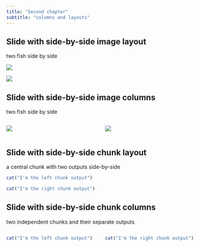 ```yaml
---
title: "Second chapter"
subtitle: "columns and layouts"
---
```


## Slide with side-by-side image layout

two fish side by side

::: {layout-ncol=2}
![](img/logo_2.png)

![](img/logo_2.png)
:::

## Slide with side-by-side image columns

two fish side by side

:::: {.columns}

::: {.column width="50%"}
![](img/logo_2.png)
:::

::: {.column width="50%"}
![](img/logo_2.png)
:::

::::

## Slide with side-by-side chunk layout

a central chunk with two outputs side-by-side

:::: {layout="[ 50, 50 ]"}

::: {#left-chunk}

```r
cat("I'm the left chunk output")
```

:::

::: {#right-chunk}

```r
cat("I'm the right chunk output")
```

:::

::::

## Slide with side-by-side chunk columns

two independent chunks and their separate outputs

:::: {.columns}

::: {.column width="50%"}

```r
cat("I'm the left chunk output")
```

:::

::: {.column width="50%"}

```r
cat("I'm the right chunk output")
```

:::

::::
